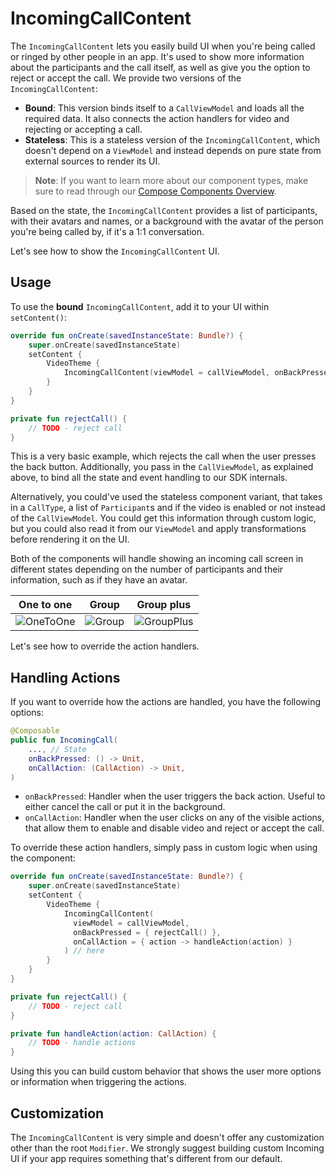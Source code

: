# IncomingCallContent

The `IncomingCallContent` lets you easily build UI when you're being called or ringed by other people in an app. It's used to show more information about the participants and the call itself, as well as give you the option to reject or accept the call. We provide two versions of the `IncomingCallContent`:

* **Bound**: This version binds itself to a `CallViewModel` and loads all the required data. It also connects the action handlers for video and rejecting or accepting a call.
* **Stateless**: This is a stateless version of the `IncomingCallContent`, which doesn't depend on a `ViewModel` and instead depends on pure state from external sources to render its UI.

> **Note**: If you want to learn more about our component types, make sure to read through our [Compose Components Overview](../../01-overview.mdx).

Based on the state, the `IncomingCallContent` provides a list of participants, with their avatars and names, or a background with the avatar of the person you're being called by, if it's a 1:1 conversation.

Let's see how to show the `IncomingCallContent` UI.

## Usage

To use the **bound** `IncomingCallContent`, add it to your UI within `setContent()`:

```kotlin
override fun onCreate(savedInstanceState: Bundle?) {
    super.onCreate(savedInstanceState)
    setContent {
        VideoTheme {
            IncomingCallContent(viewModel = callViewModel, onBackPressed = { rejectCall() }) // here
        }
    }
}

private fun rejectCall() {
    // TODO - reject call
}
```

This is a very basic example, which rejects the call when the user presses the back button. Additionally, you pass in the `CallViewModel`, as explained above, to bind all the state and event handling to our SDK internals.

Alternatively, you could've used the stateless component variant, that takes in a `CallType`, a list of `Participant`s and if the video is enabled or not instead of the `CallViewModel`. You could get this information through custom logic, but you could also read it from our `ViewModel` and apply transformations before rendering it on the UI.

Both of the components will handle showing an incoming call screen in different states depending on the number of participants and their information, such as if they have an avatar.

| One to one                                                   | Group                                                        | Group plus                                                   |
| ------------------------------------------------------------ | ------------------------------------------------------------ | ------------------------------------------------------------ |
| ![OneToOne](../../assets/compose_incoming_call_one_to_one.png) | ![Group](../../assets/compose_incoming_call_group.png) | ![GroupPlus](../../assets/compose_incoming_call_group_plus.png) |

Let's see how to override the action handlers.

## Handling Actions

If you want to override how the actions are handled, you have the following options:

```kotlin
@Composable
public fun IncomingCall(
  	..., // State
    onBackPressed: () -> Unit,
    onCallAction: (CallAction) -> Unit,
)
```

* `onBackPressed`: Handler when the user triggers the back action. Useful to either cancel the call or put it in the background.
* `onCallAction`: Handler when the user clicks on any of the visible actions, that allow them to enable and disable video and reject or accept the call.

To override these action handlers, simply pass in custom logic when using the component:

```kotlin
override fun onCreate(savedInstanceState: Bundle?) {
    super.onCreate(savedInstanceState)
    setContent {
        VideoTheme {
            IncomingCallContent(
              viewModel = callViewModel,
              onBackPressed = { rejectCall() },
              onCallAction = { action -> handleAction(action) }
            ) // here
        }
    }
}

private fun rejectCall() {
    // TODO - reject call
}

private fun handleAction(action: CallAction) {
    // TODO - handle actions
}
```

Using this you can build custom behavior that shows the user more options or information when triggering the actions.

## Customization

The `IncomingCallContent` is very simple and doesn't offer any customization other than the root `Modifier`. We strongly suggest building custom Incoming UI if your app requires something that's different from our default.